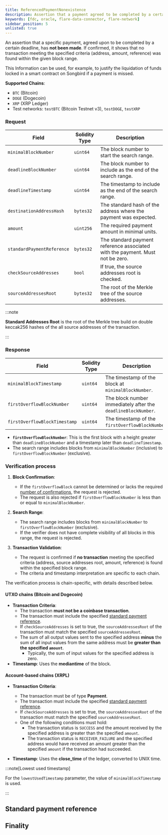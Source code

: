 ```yaml
---
title: ReferencedPaymentNonexistence
description: Assertion that a payment agreed to be completed by a certain deadline, has not been made.
keywords: [fdc, oracle, flare-data-connector, flare-network]
sidebar_position: 5
unlisted: true
---
```



An assertion that a specific payment, agreed upon to be completed by a certain deadline, has **not been made**. If confirmed, it shows that no transaction meeting the specified criteria (address, amount, reference) was found within the given block range.

This Information can be used, for example, to justify the liquidation of funds locked in a smart contract on Songbird if a payment is missed.

**Supported Chains**:

- `BTC` (Bitcoin)
- `DOGE` (Dogecoin)
- `XRP` (XRP Ledger)
- Test networks: `testBTC` (Bitcoin Testnet v3), `testDOGE`, `testXRP`

### Request

| Field                      | Solidity Type | Description                                                                   |
| -------------------------- | ------------- | ----------------------------------------------------------------------------- |
| `minimalBlockNumber`       | `uint64`      | The block number to start the search range.                                   |
| `deadlineBlockNumber`      | `uint64`      | The block number to include as the end of the search range.                   |
| `deadlineTimestamp`        | `uint64`      | The timestamp to include as the end of the search range.                      |
| `destinationAddressHash`   | `bytes32`     | The standard hash of the address where the payment was expected.              |
| `amount`                   | `uint256`     | The required payment amount in minimal units.                                 |
| `standardPaymentReference` | `bytes32`     | The standard payment reference associated with the payment. Must not be zero. |
| `checkSourceAddresses`     | `bool`        | If true, the source addresses root is checked.                                |
| `sourceAddressesRoot`      | `bytes32`     | The root of the Merkle tree of the source addresses.                          |

:::note

**Standard Addresses Root** is the root of the Merkle tree build on double keccak256 hashes of the all source addresses of the transaction.

:::

### Response

| Field                         | Solidity Type | Description                                                   |
| ----------------------------- | ------------- | ------------------------------------------------------------- |
| `minimalBlockTimestamp`       | `uint64`      | The timestamp of the block at `minimalBlockNumber`.           |
| `firstOverflowBlockNumber`    | `uint64`      | The block number immediately after the `deadlineBlockNumber`. |
| `firstOverflowBlockTimestamp` | `uint64`      | The timestamp of the `firstOverflowBlockNumber`.              |

- **`firstOverflowBlockNumber`**: This is the first block with a height greater than `deadlineBlockNumber` and a timestamp later than `deadlineTimestamp`.
- The search range includes blocks from `minimalBlockNumber` (inclusive) to `firstOverflowBlockNumber` (exclusive).

### Verification process

1. **Block Confirmation**:

   - If the `firstOverflowBlock` cannot be determined or lacks the required [number of confirmations](#finality), the request is rejected.
   - The request is also rejected if `firstOverflowBlockNumber` is less than or equal to `minimalBlockNumber`.

2. **Search Range**:

   - The search range includes blocks from `minimalBlockNumber` to `firstOverflowBlockNumber` (exclusive).
   - If the verifier does not have complete visibility of all blocks in this range, the request is rejected.

3. **Transaction Validation**:
   - The request is confirmed if **no transaction** meeting the specified criteria (address, source addresses root, amount, reference) is found within the specified block range.
   - The criteria and timestamp interpretation are specific to each chain.

The verification process is chain-specific, with details described below.

#### UTXO chains (Bitcoin and Dogecoin)

- **Transaction Criteria**:
  - The transaction **must not be a coinbase transaction**.
  - The transaction must include the specified [standard payment reference](#standard-payment-reference).
  - If `checkSourceAddresses` is set to true, the `sourceAddressesRoot` of the transaction must match the specified `sourceAddressesRoot`.
  - The sum of all output values sent to the specified address **minus** the sum of all input values from the same address must be **greater than the specified `amount`**.
    - Typically, the sum of input values for the specified address is zero.
- **Timestamp**: Uses the **mediantime** of the block.

#### Account-based chains (XRPL)

- **Transaction Criteria**:

  - The transaction must be of type **Payment**.
  - The transaction must include the specified [standard payment reference](#standard-payment-reference).
  - If `checkSourceAddresses` is set to true, the `sourceAddressesRoot` of the transaction must match the specified `sourceAddressesRoot`.
  - One of the following conditions must hold:
    - The transaction status is `SUCCESS` and the amount received by the specified address is greater than the specified `amount`.
    - The transaction status is `RECEIVER_FAILURE` and the specified address would have received an amount greater than the specified `amount` if the transaction had succeeded.

- **Timestamp**: Uses the **close_time** of the ledger, converted to UNIX time.

:::note[Lowest used timestamp]

For the `lowestUsedTimestamp` parameter, the value of `minimalBlockTimestamp` is used.

:::

## Standard payment reference

<StandardPaymentReference />

## Finality

<Finality />
